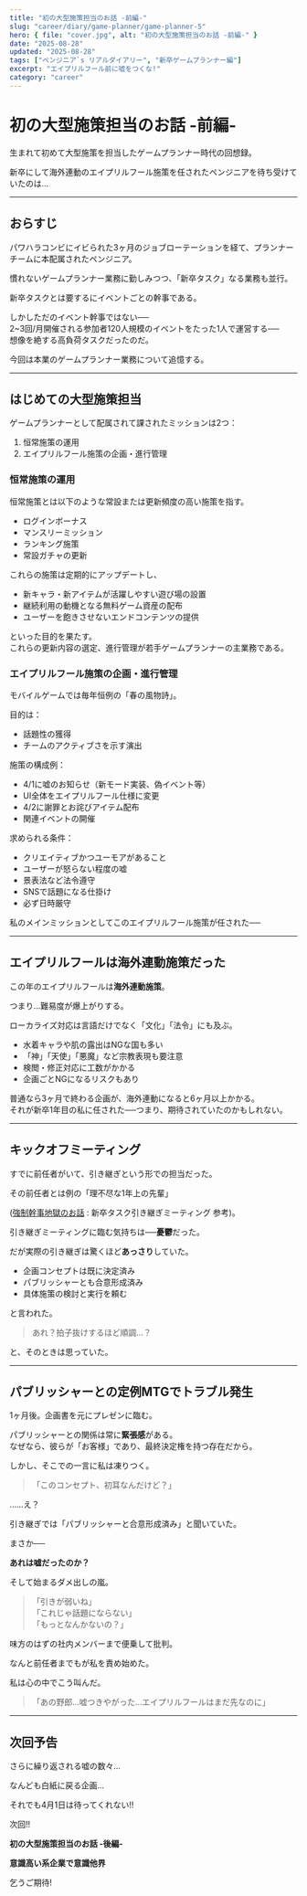 ```yaml
---
title: "初の大型施策担当のお話 -前編-"
slug: "career/diary/game-planner/game-planner-5"
hero: { file: "cover.jpg", alt: "初の大型施策担当のお話 -前編-" }
date: "2025-08-28"
updated: "2025-08-28"
tags: ["ペンジニア`s リアルダイアリー", "新卒ゲームプランナー編"]
excerpt: "エイプリルフール前に嘘をつくな!"
category: "career"
---
```


# 初の大型施策担当のお話 -前編-

生まれて初めて大型施策を担当したゲームプランナー時代の回想録。

新卒にして海外連動のエイプリルフール施策を任されたペンジニアを待ち受けていたのは…

---

## おらすじ

パワハラコンビにイビられた3ヶ月のジョブローテーションを経て、プランナーチームに本配属されたペンジニア。

慣れないゲームプランナー業務に勤しみつつ、「新卒タスク」なる業務も並行。

新卒タスクとは要するにイベントごとの幹事である。

しかしただのイベント幹事ではない──  
2~3回/月開催される参加者120人規模のイベントをたった1人で運営する──  
想像を絶する高負荷タスクだったのだ。

今回は本業のゲームプランナー業務について追憶する。

---

## はじめての大型施策担当

ゲームプランナーとして配属されて課されたミッションは2つ：

1. 恒常施策の運用  
2. エイプリルフール施策の企画・進行管理

### 恒常施策の運用

恒常施策とは以下のような常設または更新頻度の高い施策を指す。

- ログインボーナス  
- マンスリーミッション  
- ランキング施策  
- 常設ガチャの更新  

これらの施策は定期的にアップデートし、

- 新キャラ・新アイテムが活躍しやすい遊び場の設置  
- 継続利用の動機となる無料ゲーム資産の配布  
- ユーザーを飽きさせないエンドコンテンツの提供  

といった目的を果たす。  
これらの更新内容の選定、進行管理が若手ゲームプランナーの主業務である。

### エイプリルフール施策の企画・進行管理

モバイルゲームでは毎年恒例の「春の風物詩」。

目的は：

- 話題性の獲得  
- チームのアクティブさを示す演出

施策の構成例：

- 4/1に嘘のお知らせ（新モード実装、偽イベント等）  
- UI全体をエイプリルフール仕様に変更  
- 4/2に謝罪とお詫びアイテム配布  
- 関連イベントの開催  

求められる条件：

- クリエイティブかつユーモアがあること  
- ユーザーが怒らない程度の嘘  
- 景表法など法令遵守  
- SNSで話題になる仕掛け  
- 必ず日時厳守

私のメインミッションとしてこのエイプリルフール施策が任された──

---

## エイプリルフールは海外連動施策だった

この年のエイプリルフールは**海外連動施策**。

つまり…難易度が爆上がりする。

ローカライズ対応は言語だけでなく「文化」「法令」にも及ぶ。

- 水着キャラや肌の露出はNGな国も多い  
- 「神」「天使」「悪魔」など宗教表現も要注意  
- 検閲・修正対応に工数がかかる  
- 企画ごとNGになるリスクもあり

普通なら3ヶ月で終わる企画が、海外連動になると6ヶ月以上かかる。  
それが新卒1年目の私に任された──つまり、期待されていたのかもしれない。

---

## キックオフミーティング

すでに前任者がいて、引き継ぎという形での担当だった。

その前任者とは例の「理不尽な1年上の先輩」

([強制幹事地獄のお話](/posts/career/diary/game-planner/game-planner-4) : 新卒タスク引き継ぎミーティング 参考)。  

引き継ぎミーティングに臨む気持ちは──**憂鬱**だった。

だが実際の引き継ぎは驚くほど**あっさり**していた。

- 企画コンセプトは既に決定済み  
- パブリッシャーとも合意形成済み  
- 具体施策の検討と実行を頼む

と言われた。

> あれ？拍子抜けするほど順調…？

と、そのときは思っていた。

---

## パブリッシャーとの定例MTGでトラブル発生

1ヶ月後。企画書を元にプレゼンに臨む。

パブリッシャーとの関係は常に**緊張感**がある。  
なぜなら、彼らが「お客様」であり、最終決定権を持つ存在だから。

しかし、そこでの一言に私は凍りつく。

> 「このコンセプト、初耳なんだけど？」

……え？  

引き継ぎでは「パブリッシャーと合意形成済み」と聞いていた。  

まさか──

**あれは嘘だったのか？**

そして始まるダメ出しの嵐。

> 「引きが弱いね」  
> 「これじゃ話題にならない」  
> 「もっとなんかないの？」

味方のはずの社内メンバーまで便乗して批判。

なんと前任者までもが私を責め始めた。

私は心の中でこう叫んだ。

> 「あの野郎…嘘つきやがった…エイプリルフールはまだ先なのに」

---

## 次回予告

さらに繰り返される嘘の数々…

なんども白紙に戻る企画…

それでも4月1日は待ってくれない!!

次回!!

**初の大型施策担当のお話 -後編-**


**意識高い系企業で意識他界**

乞うご期待!